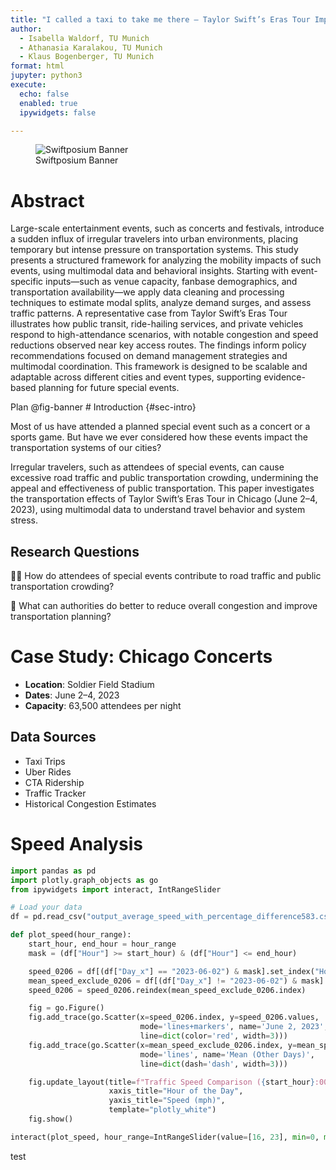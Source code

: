 ```yaml
---
title: "I called a taxi to take me there – Taylor Swift’s Eras Tour Impact on Local Traffic"
author: 
  - Isabella Waldorf, TU Munich
  - Athanasia Karalakou, TU Munich
  - Klaus Bogenberger, TU Munich
format: html
jupyter: python3
execute:
  echo: false
  enabled: true
  ipywidgets: false

---
```



![Swiftposium Banner](banner.png){#fig-banner}

# Abstract {#sec-abstract}

Large-scale entertainment events, such as concerts and festivals, introduce a sudden influx of irregular travelers into urban environments, placing temporary but intense pressure on transportation systems. This study presents a structured framework for analyzing the mobility impacts of such events, using multimodal data and behavioral insights. Starting with event-specific inputs—such as venue capacity, fanbase demographics, and transportation availability—we apply data cleaning and processing techniques to estimate modal splits, analyze demand surges, and assess traffic patterns. A representative case from Taylor Swift’s Eras Tour illustrates how public transit, ride-hailing services, and private vehicles respond to high-attendance scenarios, with notable congestion and speed reductions observed near key access routes. The findings inform policy recommendations focused on demand management strategies and multimodal coordination. This framework is designed to be scalable and adaptable across different cities and event types, supporting evidence-based planning for future special events.

Plan @fig-banner
# Introduction {#sec-intro}

Most of us have attended a planned special event such as a concert or a sports game. But have we ever considered how these events impact the transportation systems of our cities?

Irregular travelers, such as attendees of special events, can cause excessive road traffic and public transportation crowding, undermining the appeal and effectiveness of public transportation. This paper investigates the transportation effects of Taylor Swift’s Eras Tour in Chicago (June 2–4, 2023), using multimodal data to understand travel behavior and system stress.

## Research Questions
🚗🚌 How do attendees of special events contribute to road traffic and public transportation crowding?

🚧 What can authorities do better to reduce overall congestion and improve transportation planning?

# Case Study: Chicago Concerts {#sec-case}

- **Location**: Soldier Field Stadium
- **Dates**: June 2–4, 2023
- **Capacity**: 63,500 attendees per night

## Data Sources
- Taxi Trips
- Uber Rides
- CTA Ridership
- Traffic Tracker
- Historical Congestion Estimates

# Speed Analysis {#sec-modal}

```python
import pandas as pd
import plotly.graph_objects as go
from ipywidgets import interact, IntRangeSlider

# Load your data
df = pd.read_csv("output_average_speed_with_percentage_difference583.csv")

def plot_speed(hour_range):
    start_hour, end_hour = hour_range
    mask = (df["Hour"] >= start_hour) & (df["Hour"] <= end_hour)

    speed_0206 = df[(df["Day_x"] == "2023-06-02") & mask].set_index("Hour")["SPEED_x"]
    mean_speed_exclude_0206 = df[(df["Day_x"] != "2023-06-02") & mask].groupby("Hour")["SPEED_x"].mean()
    speed_0206 = speed_0206.reindex(mean_speed_exclude_0206.index)

    fig = go.Figure()
    fig.add_trace(go.Scatter(x=speed_0206.index, y=speed_0206.values,
                             mode='lines+markers', name='June 2, 2023',
                             line=dict(color='red', width=3)))
    fig.add_trace(go.Scatter(x=mean_speed_exclude_0206.index, y=mean_speed_exclude_0206.values,
                             mode='lines', name='Mean (Other Days)',
                             line=dict(dash='dash', width=3)))

    fig.update_layout(title=f"Traffic Speed Comparison ({start_hour}:00–{end_hour}:00)",
                      xaxis_title="Hour of the Day",
                      yaxis_title="Speed (mph)",
                      template="plotly_white")
    fig.show()

interact(plot_speed, hour_range=IntRangeSlider(value=[16, 23], min=0, max=23, step=1, description='Hour Range'))


```

test